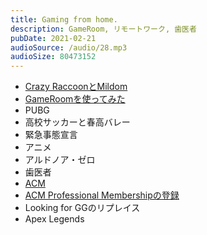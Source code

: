 ```yaml
---
title: Gaming from home.
description: GameRoom, リモートワーク, 歯医者
pubDate: 2021-02-21
audioSource: /audio/28.mp3
audioSize: 80473152
---
```


- [Crazy RaccoonとMildom](https://twitter.com/Mildom_Official/status/1343028955859865605)
- [GameRoomを使ってみた](https://game-room.jp/)
- PUBG
- 高校サッカーと春高バレー
- 緊急事態宣言
- アニメ
- アルドノア・ゼロ
- 歯医者
- [ACM](https://www.acm.org/)
- [ACM Professional Membershipの登録](https://agnozingdays.hatenablog.com/entry/2018/08/02/235021)
- Looking for GGのリプレイス
- Apex Legends